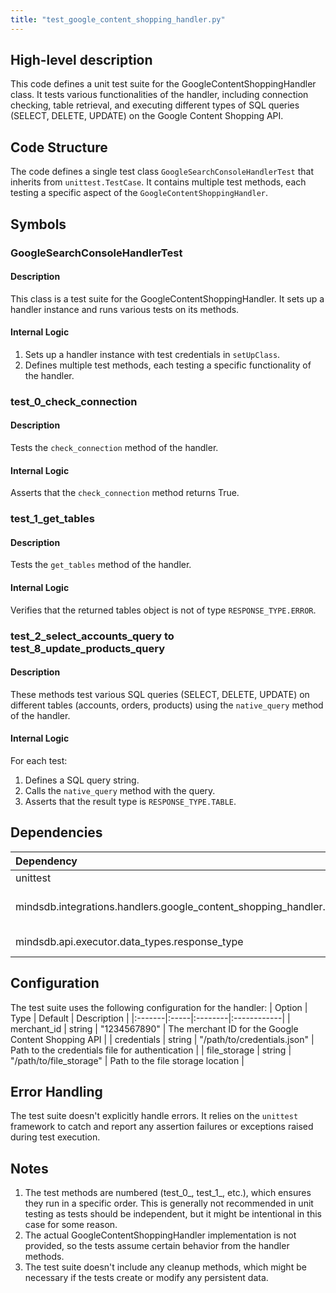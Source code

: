 ```yaml
---
title: "test_google_content_shopping_handler.py"
---
```


## High-level description
This code defines a unit test suite for the GoogleContentShoppingHandler class. It tests various functionalities of the handler, including connection checking, table retrieval, and executing different types of SQL queries (SELECT, DELETE, UPDATE) on the Google Content Shopping API.

## Code Structure
The code defines a single test class `GoogleSearchConsoleHandlerTest` that inherits from `unittest.TestCase`. It contains multiple test methods, each testing a specific aspect of the `GoogleContentShoppingHandler`.

## Symbols

### GoogleSearchConsoleHandlerTest
#### Description
This class is a test suite for the GoogleContentShoppingHandler. It sets up a handler instance and runs various tests on its methods.

#### Internal Logic
1. Sets up a handler instance with test credentials in `setUpClass`.
2. Defines multiple test methods, each testing a specific functionality of the handler.

### test_0_check_connection
#### Description
Tests the `check_connection` method of the handler.

#### Internal Logic
Asserts that the `check_connection` method returns True.

### test_1_get_tables
#### Description
Tests the `get_tables` method of the handler.

#### Internal Logic
Verifies that the returned tables object is not of type `RESPONSE_TYPE.ERROR`.

### test_2_select_accounts_query to test_8_update_products_query
#### Description
These methods test various SQL queries (SELECT, DELETE, UPDATE) on different tables (accounts, orders, products) using the `native_query` method of the handler.

#### Internal Logic
For each test:
1. Defines a SQL query string.
2. Calls the `native_query` method with the query.
3. Asserts that the result type is `RESPONSE_TYPE.TABLE`.

## Dependencies
| Dependency | Purpose |
|:-----------|:--------|
| unittest | Provides the testing framework |
| mindsdb.integrations.handlers.google_content_shopping_handler.google_content_shopping_handler | Imports the GoogleContentShoppingHandler class |
| mindsdb.api.executor.data_types.response_type | Imports the RESPONSE_TYPE enum |

## Configuration
The test suite uses the following configuration for the handler:
| Option | Type | Default | Description |
|:-------|:-----|:--------|:------------|
| merchant_id | string | "1234567890" | The merchant ID for the Google Content Shopping API |
| credentials | string | "/path/to/credentials.json" | Path to the credentials file for authentication |
| file_storage | string | "/path/to/file_storage" | Path to the file storage location |

## Error Handling
The test suite doesn't explicitly handle errors. It relies on the `unittest` framework to catch and report any assertion failures or exceptions raised during test execution.

## Notes
1. The test methods are numbered (test_0_, test_1_, etc.), which ensures they run in a specific order. This is generally not recommended in unit testing as tests should be independent, but it might be intentional in this case for some reason.
2. The actual GoogleContentShoppingHandler implementation is not provided, so the tests assume certain behavior from the handler methods.
3. The test suite doesn't include any cleanup methods, which might be necessary if the tests create or modify any persistent data.
